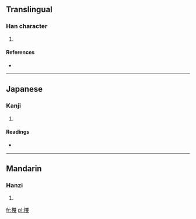 ==Translingual==

===Han character===
{{Han char|rn=75|rad=木|as=18|sn=22|four=|canj=木人土水 (DOGE)}}

# {{defn|Han|sort=木18}}

====References====
* {{Han ref|kx=0563.120|dkj=15919|dj=0951.260|hdz=21323.140|uh=6B06|ud=27398}}

----

==Japanese==

===Kanji===
{{ja-kanji|grade=|rs=木18}}

# {{defn|Japanese|sort=木18}}

====Readings====
* {{ja-readings|on=[[そう]] (sō)|kun=[[ふねのほ]] (funenoho)}}

----

==Mandarin==

===Hanzi===
{{cmn-hanzi|pin=[[shuāng]] ([[shuang1]])|wg=shuang<sup>1</sup>}}

# {{defn|Mandarin|sort=木18}}

[[fr:欆]]
[[pl:欆]]